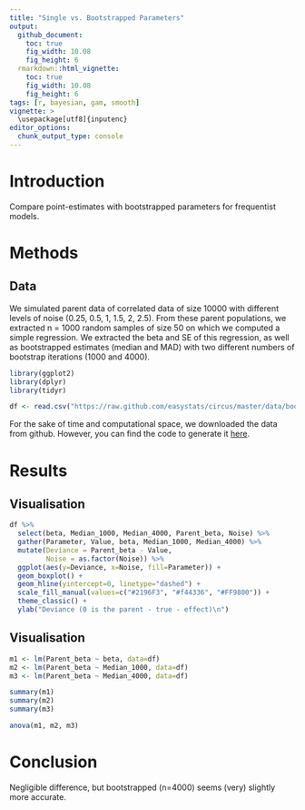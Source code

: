 ```yaml
---
title: "Single vs. Bootstrapped Parameters"
output: 
  github_document:
    toc: true
    fig_width: 10.08
    fig_height: 6
  rmarkdown::html_vignette:
    toc: true
    fig_width: 10.08
    fig_height: 6
tags: [r, bayesian, gam, smooth]
vignette: >
  \usepackage[utf8]{inputenc}
editor_options: 
  chunk_output_type: console
---
```


# Introduction

Compare point-estimates with bootstrapped parameters for frequentist models.

# Methods

## Data

We simulated parent data of correlated data of size 10000 with different levels of noise (0.25, 0.5, 1, 1.5, 2, 2.5). From these parent populations, we extracted n = 1000 random samples of size 50 on which we computed a simple regression. We extracted the beta and SE of this regression, as well as bootstrapped estimates (median and MAD) with two different numbers of bootstrap iterations (1000 and 4000).

```r
library(ggplot2)
library(dplyr)
library(tidyr)

df <- read.csv("https://raw.github.com/easystats/circus/master/data/bootstrapped.csv")
```

For the sake of time and computational space, we downloaded the data from github. However, you can find the code to generate it [here](https://easystats.github.io/circus/articles/bootstrapped.html).

# Results

## Visualisation
```r
df %>% 
  select(beta, Median_1000, Median_4000, Parent_beta, Noise) %>% 
  gather(Parameter, Value, beta, Median_1000, Median_4000) %>% 
  mutate(Deviance = Parent_beta - Value,
         Noise = as.factor(Noise)) %>% 
  ggplot(aes(y=Deviance, x=Noise, fill=Parameter)) +
  geom_boxplot() +
  geom_hline(yintercept=0, linetype="dashed") +
  scale_fill_manual(values=c("#2196F3", "#f44336", "#FF9800")) +
  theme_classic() +
  ylab("Deviance (0 is the parent - true - effect)\n")
```


## Visualisation
```r
m1 <- lm(Parent_beta ~ beta, data=df)
m2 <- lm(Parent_beta ~ Median_1000, data=df)
m3 <- lm(Parent_beta ~ Median_4000, data=df)

summary(m1)
summary(m2)
summary(m3)

anova(m1, m2, m3)
```

# Conclusion 

Negligible difference, but bootstrapped (n=4000) seems (very) slightly more accurate.